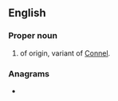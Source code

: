 ==English==

===Proper noun===
{{en-proper noun}}

# {{surname|from=Irish|dot=}} of {{etyl|ga|en}} origin, variant of [[Connel]].

===Anagrams===
* {{anagrams|en|a=cellnno|noncell}}